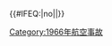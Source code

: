 {{航空事故
| year = 1966
| col1 = 
* 1月15日：'''[[哥倫比亞航空4號班機空難|哥倫比亞航空4號班機]]'''
* 1月17日：[[1966年B-52同溫層堡壘轟炸機空難|美國空軍B-52轟炸機]]
* 1月24日：'''[[印度航空101號班機空難|印度航空101號班機]]'''
* 1月28日：[[漢莎航空005號班機空難|漢莎航空005號班機]]
* 2月2日：[[巴基斯坦國際航空17號班機空難|巴基斯坦國際航空17號班機]]
* 2月4日：'''[[全日空60號班機空難|全日空60號班機]]†'''
* 2月28日：[[1966年T-38教練機墜毀事件|NASA T-38教練機]]
| col2 = 
* 3月4日：'''[[加拿大太平洋航空402號班機空難|加拿大太平洋航空402號班機]]'''
* 3月5日：'''[[英國海外航空911號班機空難|英國海外航空911號班機]]'''
* 3月18日：[[阿拉伯聯合航空749號班機空難|阿拉伯聯合航空749號班機]]
* 4月22日：'''[[美國飛行者航空280號班機空難|美國飛行者航空280號班機]]'''
* 4月27日：[[秘魯國家航空501號班機空難|秘魯國家航空501號班機]]
* 6月3日：[[1966年菲爾索普三叉戟客機墜毀事件|菲爾索普三叉戟空難]]
* 8月6日：[[布蘭尼夫國際航空250號班機空難|布蘭尼夫國際航空250號班機]]
| col3 = 
* 8月26日：[[1966年日本航空康維爾880客機空難|日本航空註冊編號JA8030]]
* 9月1日：'''[[大不列顛航空105號班機空難|大不列顛航空105號班機]]'''
* 9月22日：[[澳洲安捷航空149號班機空難|澳洲安捷航空149號班機]]
* 10月1日：[[西岸航空956號班機空難|西岸航空956號班機]]
* 11月13日：'''[[全日空533號班機空難|全日空533號班機]]'''
* 11月15日：[[泛美航空708號班機空難|泛美航空708號班機]]
* 11月24日：'''[[保加利亞航空101號班機空難|保加利亞航空101號班機]]'''
}}<includeonly>{{#IFEQ:{{{cat}}}|no||[[Category:1966年航空事故]]}}</includeonly><noinclude>{{Documentation}}</noinclude>